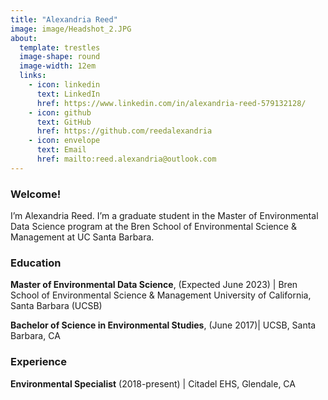 ```yaml
---
title: "Alexandria Reed"
image: image/Headshot_2.JPG
about: 
  template: trestles
  image-shape: round
  image-width: 12em
  links: 
    - icon: linkedin
      text: LinkedIn
      href: https://www.linkedin.com/in/alexandria-reed-579132128/
    - icon: github
      text: GitHub
      href: https://github.com/reedalexandria
    - icon: envelope
      text: Email
      href: mailto:reed.alexandria@outlook.com
---
```


### Welcome!

I'm Alexandria Reed. I'm a graduate student in the Master of Environmental Data Science program at the Bren School of Environmental Science & Management at UC Santa Barbara.

### Education

**Master of Environmental Data Science**, (Expected June 2023) \| Bren School of Environmental Science & Management University of California, Santa Barbara (UCSB)

**Bachelor of Science in Environmental Studies**, (June 2017)\| UCSB, Santa Barbara, CA

### Experience

**Environmental Specialist** (2018-present) \| Citadel EHS, Glendale, CA
